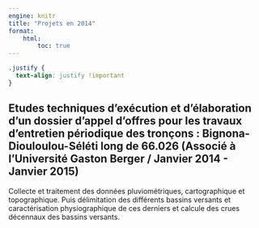```yaml
---
engine: knitr
title: "Projets en 2014"
format: 
    html:
        toc: true
---
```


```css
.justify {
  text-align: justify !important
}
```

::: {.justify}
## Etudes techniques d’exécution et d’élaboration d’un dossier d’appel d’offres pour les travaux d’entretien périodique des tronçons : Bignona-Diouloulou-Séléti long de 66.026 (Associé à l'Université Gaston Berger / Janvier 2014 - Janvier 2015)
Collecte et traitement des données pluviométriques, cartographique et topographique. Puis délimitation des différents bassins versants et caractérisation physiographique de ces derniers et calcule des crues décennaux des bassins versants.
:::
